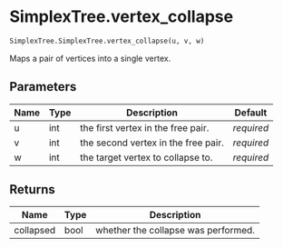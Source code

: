 # SimplexTree.vertex_collapse { #simplextree.SimplexTree.SimplexTree.vertex_collapse }

```python
SimplexTree.SimplexTree.vertex_collapse(u, v, w)
```

Maps a pair of vertices into a single vertex.

## Parameters {.doc-section .doc-section-parameters}

| Name   | Type   | Description                         | Default    |
|--------|--------|-------------------------------------|------------|
| u      | int    | the first vertex in the free pair.  | _required_ |
| v      | int    | the second vertex in the free pair. | _required_ |
| w      | int    | the target vertex to collapse to.   | _required_ |

## Returns {.doc-section .doc-section-returns}

| Name      | Type   | Description                         |
|-----------|--------|-------------------------------------|
| collapsed | bool   | whether the collapse was performed. |